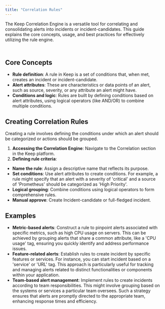 ```yaml
---
title: "Correlation Rules"
---
```


The Keep Correlation Engine is a versatile tool for correlating and consolidating alerts into incidents or incident-candidates.
This guide explains the core concepts, usage, and best practices for effectively utilizing the rule engine.


<Frame width="100" height="200">
  <img height="10" src="/images/correlation.png" />
</Frame>


## Core Concepts
- **Rule definition**: A rule in Keep is a set of conditions that, when met, creates an incident or incident-candidate.
- **Alert attributes**: These are characteristics or data points of an alert, such as source, severity, or any attribute an alert might have.
- **Conditions and logic**: Rules are built by defining conditions based on alert attributes, using logical operators (like AND/OR) to combine multiple conditions.

## Creating Correlation Rules
Creating a rule involves defining the conditions under which an alert should be categorized or actions should be grouped.

1. **Accessing the Correlation Engine**: Navigate to the Correlation section in the Keep platform.
2. **Defining rule criteria**:
 - **Name the rule**: Assign a descriptive name that reflects its purpose.
 - **Set conditions**: Use alert attributes to create conditions. For example, a rule might specify that an alert with a severity of 'critical' and a source of 'Prometheus' should be categorized as 'High Priority'.
 - **Logical grouping**: Combine conditions using logical operators to form comprehensive rules.
 - **Manual approve**: Create Incident-candidate or full-fledged incident.

## Examples
- **Metric-based alerts**: Construct a rule to pinpoint alerts associated with specific metrics, such as high CPU usage on servers. This can be achieved by grouping alerts that share a common attribute, like a 'CPU usage' tag, ensuring you quickly identify and address performance issues.
- **Feature-related alerts**: Establish rules to create incident by specific features or services. For instance, you can start incident based on a 'service' or 'URL' tag. This approach is particularly useful for tracking and managing alerts related to distinct functionalities or components within your application.
- **Team-based alert management**: Implement rules to create incidents according to team responsibilities. This might involve grouping based on the systems or services a particular team oversees. Such a strategy ensures that alerts are promptly directed to the appropriate team, enhancing response times and efficiency.
